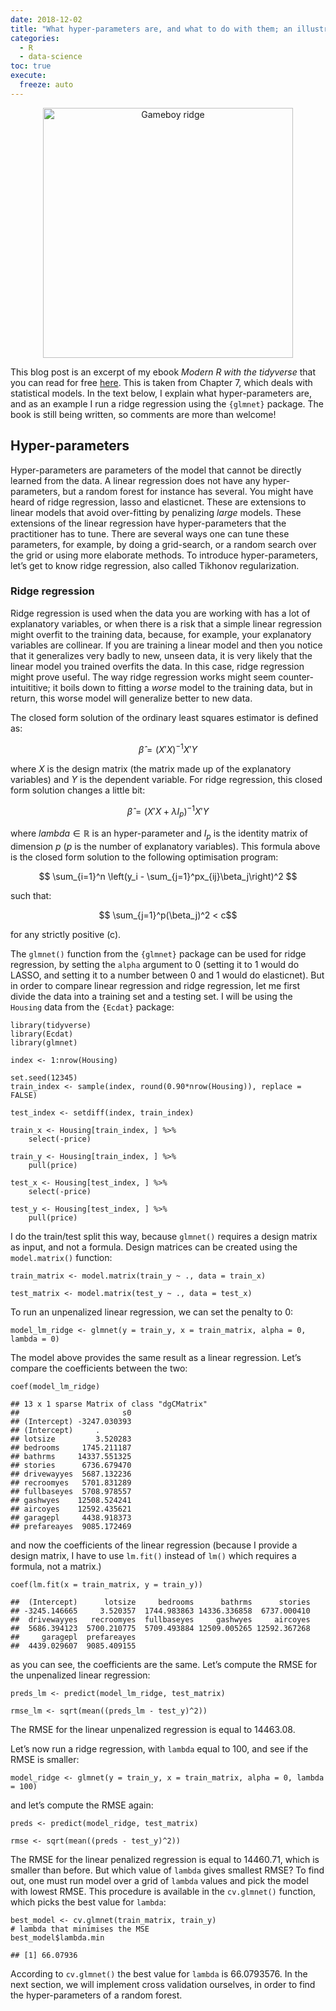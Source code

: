 ```yaml
---
date: 2018-12-02
title: "What hyper-parameters are, and what to do with them; an illustration with ridge regression"
categories:
  - R
  - data-science
toc: true
execute:
  freeze: auto
---
```



<div style="text-align:center;">
<p><a href="https://www.youtube.com/watch?v=13Gd5kpLzsw">
<img width = "400" src="../assets/img/ridge.jpg" title = "Gameboy ridge"></a></p>
</div>
<script type="text/javascript" async
  src="https://cdnjs.cloudflare.com/ajax/libs/mathjax/2.7.5/MathJax.js?config=TeX-MML-AM_CHTML">
</script>
<p>This blog post is an excerpt of my ebook <em>Modern R with the tidyverse</em> that you can read for
free <a href="https://b-rodrigues.github.io/modern_R/">here</a>. This is taken from Chapter 7, which deals
with statistical models. In the text below, I explain what hyper-parameters are, and as an example
I run a ridge regression using the <code>{glmnet}</code> package. The book is still being written, so
comments are more than welcome!</p>
<div id="hyper-parameters" class="section level2">
<h2>Hyper-parameters</h2>
<p>Hyper-parameters are parameters of the model that cannot be directly learned from the data.
A linear regression does not have any hyper-parameters, but a random forest for instance has several.
You might have heard of ridge regression, lasso and elasticnet. These are
extensions to linear models that avoid over-fitting by penalizing <em>large</em> models. These
extensions of the linear regression have hyper-parameters that the practitioner has to tune. There
are several ways one can tune these parameters, for example, by doing a grid-search, or a random
search over the grid or using more elaborate methods. To introduce hyper-parameters, let’s get
to know ridge regression, also called Tikhonov regularization.</p>
<div id="ridge-regression" class="section level3">
<h3>Ridge regression</h3>
<p>Ridge regression is used when the data you are working with has a lot of explanatory variables,
or when there is a risk that a simple linear regression might overfit to the training data, because,
for example, your explanatory variables are collinear.
If you are training a linear model and then you notice that it generalizes very badly to new,
unseen data, it is very likely that the linear model you trained overfits the data.
In this case, ridge regression might prove useful. The way ridge regression works might seem
counter-intuititive; it boils down to fitting a <em>worse</em> model to the training data, but in return,
this worse model will generalize better to new data.</p>
<p>The closed form solution of the ordinary least squares estimator is defined as:</p>

$$\widehat{\beta} = (X'X)^{-1}X'Y$$

<p>where $X$ is the design matrix (the matrix made up of the explanatory variables) and $Y$ is the
dependent variable. For ridge regression, this closed form solution changes a little bit:</p>

$$\widehat{\beta} = (X'X + \lambda I_p)^{-1}X'Y$$

<p>where $lambda \in \mathbb{R}$ is an hyper-parameter and $I_p$ is the identity matrix of dimension $p$
($p$ is the number of explanatory variables).
This formula above is the closed form solution to the following optimisation program:</p>

$$ \sum_{i=1}^n \left(y_i - \sum_{j=1}^px_{ij}\beta_j\right)^2 $$

<p>such that:</p>

$$ \sum_{j=1}^p(\beta_j)^2 < c$$

<p>for any strictly positive <span class="math inline">\(c\)</span>.</p>
<p>The <code>glmnet()</code> function from the <code>{glmnet}</code> package can be used for ridge regression, by setting
the <code>alpha</code> argument to 0 (setting it to 1 would do LASSO, and setting it to a number between
0 and 1 would do elasticnet). But in order to compare linear regression and ridge regression,
let me first divide the data into a training set and a testing set. I will be using the <code>Housing</code>
data from the <code>{Ecdat}</code> package:</p>
<pre class="r"><code>library(tidyverse)
library(Ecdat)
library(glmnet)</code></pre>
<pre class="r"><code>index &lt;- 1:nrow(Housing)

set.seed(12345)
train_index &lt;- sample(index, round(0.90*nrow(Housing)), replace = FALSE)

test_index &lt;- setdiff(index, train_index)

train_x &lt;- Housing[train_index, ] %&gt;% 
    select(-price)

train_y &lt;- Housing[train_index, ] %&gt;% 
    pull(price)

test_x &lt;- Housing[test_index, ] %&gt;% 
    select(-price)

test_y &lt;- Housing[test_index, ] %&gt;% 
    pull(price)</code></pre>
<p>I do the train/test split this way, because <code>glmnet()</code> requires a design matrix as input, and not
a formula. Design matrices can be created using the <code>model.matrix()</code> function:</p>
<pre class="r"><code>train_matrix &lt;- model.matrix(train_y ~ ., data = train_x)

test_matrix &lt;- model.matrix(test_y ~ ., data = test_x)</code></pre>
<p>To run an unpenalized linear regression, we can set the penalty to 0:</p>
<pre class="r"><code>model_lm_ridge &lt;- glmnet(y = train_y, x = train_matrix, alpha = 0, lambda = 0)</code></pre>
<p>The model above provides the same result as a linear regression. Let’s compare the coefficients between the two:</p>
<pre class="r"><code>coef(model_lm_ridge)</code></pre>
<pre><code>## 13 x 1 sparse Matrix of class &quot;dgCMatrix&quot;
##                       s0
## (Intercept) -3247.030393
## (Intercept)     .       
## lotsize         3.520283
## bedrooms     1745.211187
## bathrms     14337.551325
## stories      6736.679470
## drivewayyes  5687.132236
## recroomyes   5701.831289
## fullbaseyes  5708.978557
## gashwyes    12508.524241
## aircoyes    12592.435621
## garagepl     4438.918373
## prefareayes  9085.172469</code></pre>
<p>and now the coefficients of the linear regression (because I provide a design matrix, I have to use
<code>lm.fit()</code> instead of <code>lm()</code> which requires a formula, not a matrix.)</p>
<pre class="r"><code>coef(lm.fit(x = train_matrix, y = train_y))</code></pre>
<pre><code>##  (Intercept)      lotsize     bedrooms      bathrms      stories 
## -3245.146665     3.520357  1744.983863 14336.336858  6737.000410 
##  drivewayyes   recroomyes  fullbaseyes     gashwyes     aircoyes 
##  5686.394123  5700.210775  5709.493884 12509.005265 12592.367268 
##     garagepl  prefareayes 
##  4439.029607  9085.409155</code></pre>
<p>as you can see, the coefficients are the same. Let’s compute the RMSE for the unpenalized linear
regression:</p>
<pre class="r"><code>preds_lm &lt;- predict(model_lm_ridge, test_matrix)

rmse_lm &lt;- sqrt(mean((preds_lm - test_y)^2))</code></pre>
<p>The RMSE for the linear unpenalized regression is equal to 14463.08.</p>
<p>Let’s now run a ridge regression, with <code>lambda</code> equal to 100, and see if the RMSE is smaller:</p>
<pre class="r"><code>model_ridge &lt;- glmnet(y = train_y, x = train_matrix, alpha = 0, lambda = 100)</code></pre>
<p>and let’s compute the RMSE again:</p>
<pre class="r"><code>preds &lt;- predict(model_ridge, test_matrix)

rmse &lt;- sqrt(mean((preds - test_y)^2))</code></pre>
<p>The RMSE for the linear penalized regression is equal to 14460.71, which is smaller than before.
But which value of <code>lambda</code> gives smallest RMSE? To find out, one must run model over a grid of
<code>lambda</code> values and pick the model with lowest RMSE. This procedure is available in the <code>cv.glmnet()</code>
function, which picks the best value for <code>lambda</code>:</p>
<pre class="r"><code>best_model &lt;- cv.glmnet(train_matrix, train_y)
# lambda that minimises the MSE
best_model$lambda.min</code></pre>
<pre><code>## [1] 66.07936</code></pre>
<p>According to <code>cv.glmnet()</code> the best value for <code>lambda</code> is 66.0793576.
In the next section, we will implement cross validation ourselves, in order to find the hyper-parameters
of a random forest.</p>
